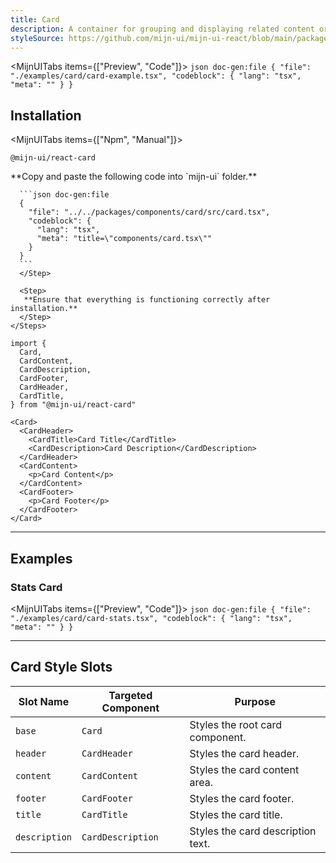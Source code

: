 ```yaml
---
title: Card
description: A container for grouping and displaying related content or actions.
styleSource: https://github.com/mijn-ui/mijn-ui-react/blob/main/packages/theme/src/components/card.ts
---
```



<MijnUITabs items={["Preview", "Code"]}>
  <MijnUITabsContent value="Preview">
    <ComponentPreview>
      <CardExample />
    </ComponentPreview>
  </MijnUITabsContent>
  <MijnUITabsContent value="Code">
    ```json doc-gen:file
    {
      "file": "./examples/card/card-example.tsx",
      "codeblock": {
        "lang": "tsx",
        "meta": ""
      }
    }
    ```
  </MijnUITabsContent>
</MijnUITabs>

## Installation

<MijnUITabs items={["Npm", "Manual"]}>
  <MijnUITabsContent value="Npm">
  ```package-install
  @mijn-ui/react-card
  ```
  </MijnUITabsContent>
  <MijnUITabsContent value="Manual">
    <Steps>
      <Step>
      **Copy and paste the following code into `mijn-ui` folder.**

      ```json doc-gen:file
      {
        "file": "../../packages/components/card/src/card.tsx",
        "codeblock": {
          "lang": "tsx",
          "meta": "title=\"components/card.tsx\""
        }
      }
      ```
      </Step>

      <Step>
       **Ensure that everything is functioning correctly after installation.**
      </Step>
    </Steps>

  </MijnUITabsContent>
</MijnUITabs>

```tsx
import {
  Card,
  CardContent,
  CardDescription,
  CardFooter,
  CardHeader,
  CardTitle,
} from "@mijn-ui/react-card"
```

```tsx
<Card>
  <CardHeader>
    <CardTitle>Card Title</CardTitle>
    <CardDescription>Card Description</CardDescription>
  </CardHeader>
  <CardContent>
    <p>Card Content</p>
  </CardContent>
  <CardFooter>
    <p>Card Footer</p>
  </CardFooter>
</Card>
```

---

## Examples

### Stats Card

<MijnUITabs items={["Preview", "Code"]}>
  <MijnUITabsContent value="Preview">
    <ComponentPreview>
      <StatsCardExample />
    </ComponentPreview>
  </MijnUITabsContent>
  <MijnUITabsContent value="Code">
    ```json doc-gen:file
    {
      "file": "./examples/card/card-stats.tsx",
      "codeblock": {
        "lang": "tsx",
        "meta": ""
      }
    }
    ```
  </MijnUITabsContent>
</MijnUITabs>

---

## Card Style Slots

| **Slot Name** | **Targeted Component** | **Purpose**                       |
| ------------- | ---------------------- | --------------------------------- |
| `base`        | `Card`                 | Styles the root card component.   |
| `header`      | `CardHeader`           | Styles the card header.           |
| `content`     | `CardContent`          | Styles the card content area.     |
| `footer`      | `CardFooter`           | Styles the card footer.           |
| `title`       | `CardTitle`            | Styles the card title.            |
| `description` | `CardDescription`      | Styles the card description text. |

